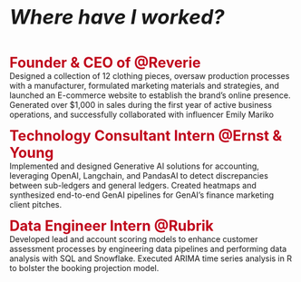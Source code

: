 
<div style="font-size: 35px; font-weight: bold; font-style: italic;">Where have I worked?</div>
<br>

<a style="font-size: 25px; font-weight: bold; color: #c0041c;"> Founder & CEO of @Reverie </a>
<br> Designed a collection of 12 clothing pieces, oversaw production processes with a manufacturer, formulated marketing materials and strategies, and launched an E-commerce website to establish the brand's online presence. Generated over $1,000 in sales during the first year of active business operations, and successfully collaborated with influencer Emily Mariko

<a style="font-size: 25px; font-weight: bold; color: #c0041c;"> Technology Consultant Intern @Ernst & Young </a>
<br> Implemented and designed Generative AI solutions for accounting, leveraging OpenAI, Langchain, and PandasAI to detect discrepancies between sub-ledgers and general ledgers. Created heatmaps and synthesized end-to-end GenAI pipelines for GenAI’s finance marketing client pitches.

<a style="font-size: 25px; font-weight: bold; color: #c0041c;"> Data Engineer Intern @Rubrik </a>
<br> Developed lead and account scoring models to enhance customer assessment processes by engineering data pipelines and performing data analysis with SQL and Snowflake. Executed ARIMA time series analysis in R to bolster the booking projection model.
